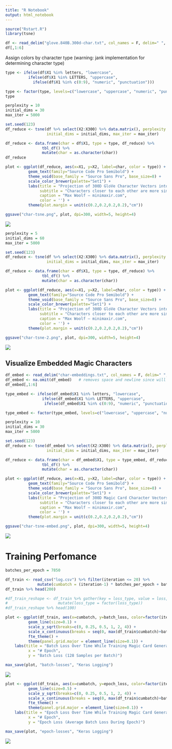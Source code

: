 ```yaml
---
title: "R Notebook"
output: html_notebook
---
```



```r
source("Rstart.R")
library(tsne)
```

```r
df <- read_delim("glove.840B.300d-char.txt", col_names = F, delim=" ", quote = "—")
df[,1:6]
```

Assign colors by character type (warning: jank implementation for determining character type)

```r
type <- ifelse(df$X1 %in% letters, "lowercase",
          ifelse(df$X1 %in% LETTERS, "uppercase",
            ifelse(df$X1 %in% c(0:9), "numeric", "punctuation")))

type <- factor(type, levels=c("lowercase", "uppercase", "numeric", "punctuation"))
type
```


```r
perplexity = 10
initial_dims = 30
max_iter = 5000

set.seed(123)
df_reduce <- tsne(df %>% select(X2:X300) %>% data.matrix(), perplexity = perplexity,
                  initial_dims = initial_dims, max_iter = max_iter)

df_reduce <- data.frame(char = df$X1, type = type, df_reduce) %>%
                tbl_df() %>%
                mutate(char = as.character(char))
df_reduce
```

```r
plot <- ggplot(df_reduce, aes(x=X1, y=X2, label=char, color = type)) +
          geom_text(family="Source Code Pro Semibold") +
          theme_void(base_family = "Source Sans Pro", base_size=8) +
          scale_color_brewer(palette="Set1") + 
          labs(title = "Projection of 300D GloVe Character Vectors into 2D Space (30D, perplexity = 10)",
               subtitle = "Characters closer to each other are more similar in usage context.",
               caption = "Max Woolf — minimaxir.com",
               color = '') +
          theme(plot.margin = unit(c(0.2,0.2,0.2,0.2),"cm"))

ggsave("char-tsne.png", plot, dpi=300, width=5, height=4)
```

![](char-tsne.png)
```r
perplexity = 5
initial_dims = 60
max_iter = 5000

set.seed(123)
df_reduce <- tsne(df %>% select(X2:X300) %>% data.matrix(), perplexity = perplexity,
                  initial_dims = initial_dims, max_iter = max_iter)

df_reduce <- data.frame(char = df$X1, type = type, df_reduce) %>%
                tbl_df() %>%
                mutate(char = as.character(char))

plot <- ggplot(df_reduce, aes(x=X1, y=X2, label=char, color = type)) +
          geom_text(family="Source Code Pro Semibold") +
          theme_void(base_family = "Source Sans Pro", base_size=8) +
          scale_color_brewer(palette="Set1") + 
          labs(title = "Projection of 300D GloVe Character Vectors into 2D Space (60D, perplexity = 5)",
               subtitle = "Characters closer to each other are more similar in usage context.",
               caption = "Max Woolf — minimaxir.com",
               color = '') +
          theme(plot.margin = unit(c(0.2,0.2,0.2,0.2),"cm"))

ggsave("char-tsne-2.png", plot, dpi=300, width=5, height=4)
```

![](char-tsne-2.png)

## Visualize Embedded Magic Characters

```r
df_embed <- read_delim("char-embeddings.txt", col_names = F, delim=" ", quote = "—")
df_embed <- na.omit(df_embed)   # removes space and newline since will not parse
df_embed[,1:6]
```

```r
type_embed <- ifelse(df_embed$X1 %in% letters, "lowercase",
                ifelse(df_embed$X1 %in% LETTERS, "uppercase",
                 ifelse(df_embed$X1 %in% c(0:9), "numeric", "punctuation")))

type_embed <- factor(type_embed, levels=c("lowercase", "uppercase", "numeric", "punctuation"))
```

```r
perplexity = 10
initial_dims = 30
max_iter = 5000

set.seed(123)
df_reduce <- tsne(df_embed %>% select(X2:X300) %>% data.matrix(), perplexity = perplexity,
                  initial_dims = initial_dims, max_iter = max_iter)

df_reduce <- data.frame(char = df_embed$X1, type = type_embed, df_reduce) %>%
                tbl_df() %>%
                mutate(char = as.character(char))

plot <- ggplot(df_reduce, aes(x=X1, y=X2, label=char, color = type)) +
          geom_text(family="Source Code Pro Semibold") +
          theme_void(base_family = "Source Sans Pro", base_size=8) +
          scale_color_brewer(palette="Set1") + 
          labs(title = "Projection of 300D Magic Card Character Vectors into 2D Space (30D, perplexity = 10)",
               subtitle = "Characters closer to each other are more similar in usage context.",
               caption = "Max Woolf — minimaxir.com",
               color = '') +
          theme(plot.margin = unit(c(0.2,0.2,0.2,0.2),"cm"))

ggsave("char-tsne-embed.png", plot, dpi=300, width=5, height=4)
```

![](char-tsne-embed.png)

# Training Perfomance

```r
batches_per_epoch = 7850

df_train <- read_csv("log.csv") %>% filter(iteration <= 20) %>%
              mutate(cumbatch = (iteration-1) * batches_per_epoch + batch)
df_train %>% head(200)
```

```r
#df_train_reshape <- df_train %>% gather(key = loss_type, value = loss, batch_loss, epoch_loss) %>%
#                      mutate(loss_type = factor(loss_type))
#df_train_reshape %>% head(100)
```


```r
plot <- ggplot(df_train, aes(x=cumbatch, y=batch_loss, color=factor(iteration))) +
          geom_line(size=0.1) +
          scale_y_sqrt(breaks=c(0, 0.25, 0.5, 1, 2, 4)) +
          scale_x_continuous(breaks = seq(0, max(df_train$cumbatch)+batches_per_epoch, by=batches_per_epoch), labels = c(0:20)) +
          fte_theme() +
          theme(panel.grid.major = element_line(size=0.1)) +
    labs(title = "Batch Loss Over Time While Training Magic Card Generator",
          x = "# Epoch",
          y = "Batch Loss (128 Samples per Batch)")

max_save(plot, "batch-losses", "Keras Logging")
```

![](batch-losses.png)


```r
plot <- ggplot(df_train, aes(x=cumbatch, y=epoch_loss, color=factor(iteration))) +
          geom_line(size=0.5) +
          scale_y_sqrt(breaks=c(0, 0.25, 0.5, 1, 2, 4)) +
          scale_x_continuous(breaks = seq(0, max(df_train$cumbatch)+batches_per_epoch, by=batches_per_epoch), labels = c(0:20)) +
          fte_theme() +
          theme(panel.grid.major = element_line(size=0.1)) +
    labs(title = "Epoch Loss Over Time While Training Magic Card Generator",
          x = "# Epoch",
          y = "Epoch Loss (Average Batch Loss During Epoch)")

max_save(plot, "epoch-losses", "Keras Logging")
```

![](epoch-losses.png)